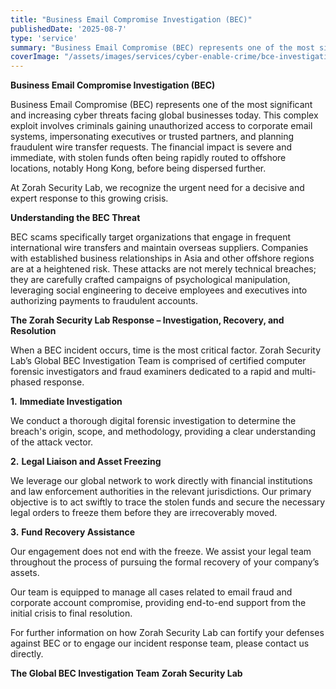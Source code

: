 ```yaml
---
title: "Business Email Compromise Investigation (BEC)"
publishedDate: '2025-08-7'
type: 'service'
summary: "Business Email Compromise (BEC) represents one of the most significant and increasing cyber threats facing global businesses today."
coverImage: "/assets/images/services/cyber-enable-crime/bce-investigation-cover-img.avif"
---
```


**Business Email Compromise Investigation (BEC)**

Business Email Compromise (BEC) represents one of the most significant and increasing cyber threats facing global businesses today. This complex exploit involves criminals gaining unauthorized access to corporate email systems, impersonating executives or trusted partners, and planning fraudulent wire transfer requests. The financial impact is severe and immediate, with stolen funds often being rapidly routed to offshore locations, notably Hong Kong, before being dispersed further.

At Zorah Security Lab, we recognize the urgent need for a decisive and expert response to this growing crisis.

**Understanding the BEC Threat**

BEC scams specifically target organizations that engage in frequent international wire transfers and maintain overseas suppliers. Companies with established business relationships in Asia and other offshore regions are at a heightened risk. These attacks are not merely technical breaches; they are carefully crafted campaigns of psychological manipulation, leveraging social engineering to deceive employees and executives into authorizing payments to fraudulent accounts.

**The Zorah Security Lab Response – Investigation, Recovery, and Resolution**

When a BEC incident occurs, time is the most critical factor. Zorah Security Lab’s Global BEC Investigation Team is comprised of certified computer forensic investigators and fraud examiners dedicated to a rapid and multi-phased response.

**1.**   **Immediate Investigation**

We conduct a thorough digital forensic investigation to determine the breach's origin, scope, and methodology, providing a clear understanding of the attack vector.

 

**2.**   **Legal Liaison and Asset Freezing**

We leverage our global network to work directly with financial institutions and law enforcement authorities in the relevant jurisdictions. Our primary objective is to act swiftly to trace the stolen funds and secure the necessary legal orders to freeze them before they are irrecoverably moved.

 

**3.**   **Fund Recovery Assistance**

Our engagement does not end with the freeze. We assist your legal team throughout the process of pursuing the formal recovery of your company’s assets.

Our team is equipped to manage all cases related to email fraud and corporate account compromise, providing end-to-end support from the initial crisis to final resolution.

For further information on how Zorah Security Lab can fortify your defenses against BEC or to engage our incident response team, please contact us directly.

**The Global BEC Investigation Team**
 **Zorah Security Lab**

 
